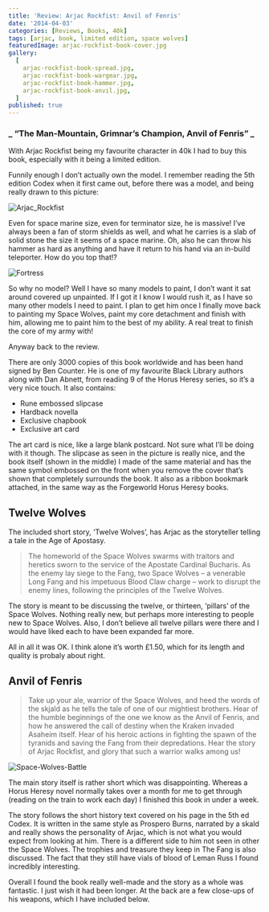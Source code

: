 ```yaml
---
title: 'Review: Arjac Rockfist: Anvil of Fenris'
date: '2014-04-03'
categories: [Reviews, Books, 40k]
tags: [arjac, book, limited edition, space wolves]
featuredImage: arjac-rockfist-book-cover.jpg
gallery:
  [
    arjac-rockfist-book-spread.jpg,
    arjac-rockfist-book-wargear.jpg,
    arjac-rockfist-book-hammer.jpg,
    arjac-rockfist-book-anvil.jpg,
  ]
published: true
---
```


### _ “The Man-Mountain, Grimnar’s Champion, Anvil of Fenris” _

With Arjac Rockfist being my favourite character in 40k I had to buy this book, especially with it being a limited
edition.

Funnily enough I don’t actually own the model. I remember reading the 5th edition Codex when it first came out,
before there was a model, and being really drawn to this picture:

![Arjac_Rockfist](arjac-rockfist-book-front-cover.png)

Even for space marine size, even for terminator size, he is massive! I’ve always been a fan of storm shields as well,
and what he carries is a slab of solid stone the size it seems of a space marine. Oh, also he can throw his hammer as
hard as anything and have it return to his hand via an in-build teleporter. How do you top that!?

![Fortress](arjac-rockfist-book-fortress.jpg)

So why no model? Well I have so many models to paint, I don’t want it sat around covered up unpainted. If I got it I
know I would rush it, as I have so many other models I need to paint. I plan to get him once I finally move back to
painting my Space Wolves, paint my core detachment and finish with him, allowing me to paint him to the best of my
ability. A real treat to finish the core of my army with!

Anyway back to the review.

There are only 3000 copies of this book worldwide and has been hand signed by Ben Counter. He is one of my favourite
Black Library authors along with Dan Abnett, from reading 9 of the Horus Heresy series, so it’s a very nice touch.
It also contains:

- Rune embossed slipcase
- Hardback novella
- Exclusive chapbook
- Exclusive art card

The art card is nice, like a large blank postcard. Not sure what I’ll be doing with it though. The slipcase as seen
in the picture is really nice, and the book itself (shown in the middle) I made of the same material and has the
same symbol embossed on the front when you remove the cover that’s shown that completely surrounds the book. It
also as a ribbon bookmark attached, in the same way as the Forgeworld Horus Heresy books.

## Twelve Wolves

The included short story, ‘Twelve Wolves’, has Arjac as the storyteller telling a tale in the Age of Apostasy.

> The homeworld of the Space Wolves swarms with traitors and heretics sworn to the service of the Apostate Cardinal
> Bucharis. As the enemy lay siege to the Fang, two Space Wolves – a venerable Long Fang and his impetuous Blood Claw
> charge – work to disrupt the enemy lines, following the principles of the Twelve Wolves.

The story is meant to be discussing the twelve, or thirteen, ‘pillars’ of the Space Wolves. Nothing really new,
but perhaps more interesting to people new to Space Wolves. Also, I don’t believe all twelve pillars were there
and I would have liked each to have been expanded far more.

All in all it was OK. I think alone it’s worth £1.50, which for its length and quality is probaly about right.

## Anvil of Fenris

> Take up your ale, warrior of the Space Wolves, and heed the words of the skjald as he tells the tale of one of
> our mightiest brothers. Hear of the humble beginnings of the one we know as the Anvil of Fenris, and how he
> answered the call of destiny when the Kraken invaded Asaheim itself. Hear of his heroic actions in fighting the
> spawn of the tyranids and saving the Fang from their depredations. Hear the story of Arjac Rockfist, and glory
> that such a warrior walks among us!

![Space-Wolves-Battle](arjac-rockfist-book-battle.jpg)

The main story itself is rather short which was disappointing. Whereas a Horus Heresy novel normally takes over a
month for me to get through (reading on the train to work each day) I finished this book in under a week.

The story follows the short history text covered on his page in the 5th ed Codex. It is written in the same style
as Prospero Burns, narrated by a skald and really shows the personality of Arjac, which is not what you would expect
from looking at him. There is a different side to him not seen in other the Space Wolves. The trophies and treasure
they keep in The Fang is also discussed. The fact that they still have vials of blood of Leman Russ I found
incredibly interesting.

Overall I found the book really well-made and the story as a whole was fantastic. I just wish it had been longer.
At the back are a few close-ups of his weapons, which I have included below.
